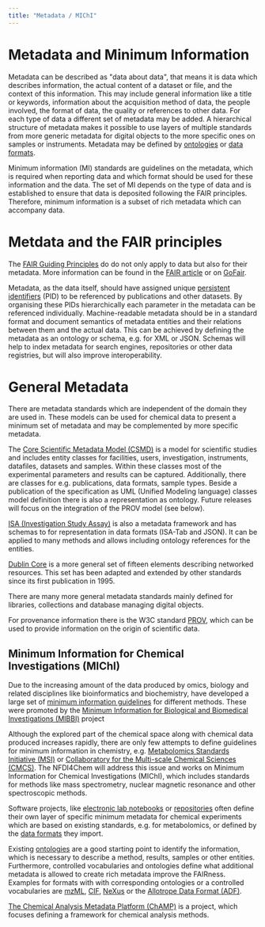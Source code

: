 ```yaml
---
title: "Metadata / MIChI"
---
```



# Metadata and Minimum Information

Metadata can be described as "data about data", that means it is data which describes information, the actual content of a dataset or file, and the context of this information. This may include general information like a title or keywords, information about the acquisition method of data, the people involved, the format of data, the quality or references to other data. For each type of data a different set of metadata may be added. A hierarchical structure of metadata makes it possible to use layers of multiple standards from more generic metadata for digital objects to the more specific ones on samples or instruments. Metadata may be defined by [ontologies](50_ontology.mdx) or [data formats](40_format_standards.mdx).

Minimum information (MI) standards are guidelines on the metadata, which is required when reporting data and which format should be used for these information and the data. The set of MI depends on the type of data and is established to ensure that data is deposited following the FAIR principles. Therefore, minimum information is a subset of rich metadata which can accompany data.

# Metdata and the FAIR principles

The [FAIR Guiding Principles](https://doi.org/10.1038/sdata.2016.18)  do do not only apply to data but also for their metadata. More information can be found in the [FAIR article](01_fair.mdx) or on [GoFair](https://www.go-fair.org/how-to-go-fair/).

Metadata, as the data itself, should have assigned unique [persistent identifiers](100_pid.mdx) (PID) to be referenced by publications and other datasets. By organising these PIDs hierarchically each parameter in the metadata can be referenced individually. 
Machine-readable metadata should be in a standard format and document semantics of metadata entities and their relations between them and the actual data. This can be achieved by defining the metadata as an ontology or schema, e.g. for XML or JSON. Schemas will help to index metadata for search engines, repositories or other data registries, but will also improve interoperability.  

# General Metadata

There are metadata standards which are independent of the domain they are used in. These models can be used for chemical data to present a minimum set of metadata and may be complemented by more specific metadata. 

The [Core Scientific Metadata Model (CSMD)](http://icatproject-contrib.github.io/CSMD/) is a model for scientific studies and includes entity classes for facilities, users, investigation, instruments, datafiles, datasets and samples. Within these classes most of the experimental parameters and results can be captured. Additionally, there are classes for e.g. publications, data formats, sample types. Beside a publication of the specification as UML (Unified Modeling language) classes  model definition there is also a representation as  ontology. Future releases will focus on the integration of the PROV model (see below).

[ISA (Investigation Study Assay)](https://isa-specs.readthedocs.io/en/latest/index.html) is also a metadata framework and has schemas to for representation in data formats (ISA-Tab and JSON). It can be applied to many methods and allows including ontology references for the entities.

[Dublin Core](https://www.dublincore.org/specifications/dublin-core/dces/) is a more general set of fifteen elements describing networked resources. This set has been adapted and extended by other standards since its first  publication in 1995. 

There are many more general metadata standards mainly defined for libraries, collections and database managing digital objects.


For provenance information there is the W3C standard [PROV](https://www.w3.org/TR/prov-overview/), which can be used to provide information on the origin of scientific data.

## Minimum Information for Chemical Investigations (MIChI)

Due to the increasing amount of the data produced by omics,  biology and related disciplines like bioinformatics and biochemistry, have developed  a large set of [minimum information guidelines](https://fairsharing.org/search/?q=minimum+information) for  different methods. These were promoted by the [Minimum Information for Biological and Biomedical Investigations (MIBBI)](https://doi.org/10.1038/nbt.1411) project

Although the explored part of the chemical space along with chemical data produced increases rapidly, there are only few attempts to define guidelines for minimum information in chemistry, e.g. [Metabolomics Standards Initiative (MSI)](https://dx.doi.org/10.1007%2Fs11306-007-0082-2) or  [Collaboratory for the Multi-scale Chemical Sciences (CMCS)](https://www.researchgate.net/publication/228602526_Metadata_in_the_collaboratory_for_multi-scale_chemical_science).  The NFDI4Chem will address this issue and works on Minimum Information for Chemical Investigations (MIChI), which includes standards for methods like mass spectrometry, nuclear magnetic resonance and other spectroscopic methods.

Software projects, like [electronic lab notebooks](10_eln.mdx) or [repositories](20_repositories.mdx) often define their own layer of specific minimum metadata for chemical experiments which are based on existing standards, e.g. for metabolomics, or defined by the [data formats](40_format_standards.mdx) they import. 

Existing [ontologies](50_ontology.mdx) are a good starting point to identify the information, which is necessary to describe a method, results, samples or other entities. Furthermore, controlled vocabularies and ontologies define what additional metadata is allowed to create rich metadata improve the FAIRness. Examples for formats with with corresponding ontologies or a controlled vocabularies are [mzML](https://www.psidev.info/mzML), [CIF](https://www.iucr.org/resources/cif), [NeXus](https://www.nexusformat.org/)
or the
[Allotrope Data Format (ADF)](https://docs.allotrope.org/Allotrope%20Data%20Format.html).

[The Chemical Analysis Metadata Platform (ChAMP)](https://champ.stuchalk.domains.unf.edu/) is a project, which focuses defining a framework for chemical analysis methods.




